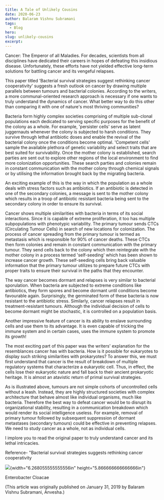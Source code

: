 ```yaml
---
title: A Tale of Unlikely Cousins
date: 2020-06-23
author: Balaram Vishnu Subramani
tags:
  - Blog
hero:
slug: unlikely-cousins
excerpt:
---
```

Cancer: The Emperor of all Maladies. For decades, scientists from all
disciplines have dedicated their careers in hopes of defeating this
insidious disease. Unfortunately, these efforts have not yielded
effective long-term solutions for battling cancer and its vengeful
relapses.

This paper titled 'Bacterial survival strategies suggest rethinking
cancer cooperativity' suggests a fresh outlook on cancer by drawing
multiple parallels between tumours and bacterial colonies. According to
the writers, a more communal-oriented research approach is necessary if
one wants to truly understand the dynamics of cancer. What better way to
do this other than comparing it with one of nature's most thriving
communities?

Bacteria form highly complex societies comprising of multiple sub-clonal
populations each dedicated to serving specific purposes for the benefit
of the colony as a whole. For example, 'persister cells' serve as latent
juggernauts whenever the colony is subjected to harsh conditions. They
survive through lethal antibiotic doses and enable the revival of the
bacterial colony once the conditions become optimal. 'Competent cells'
sample the available plethora of genetic variability and select traits
that are best suited for survivability. Once the mother colony is
established, search parties are sent out to explore other regions of the
local environment to find more colonization opportunities. These search
parties and colonies remain in constant communication with the mother
colony through chemical signals or by utilising the information brought
back by the migrating bacteria.

An exciting example of this is the way in which the population as a
whole deals with stress factors such as antibiotics. If an antibiotic is
detected in one of the secondary colonies, a message is sent to the
mother colony which results in a troop of antibiotic resistant bacteria
being sent to the secondary colony in order to ensure its survival.

Cancer shows multiple similarities with bacteria in terms of its social
interactions. Since it is capable of extreme proliferation, it too has
multiple subpopulations with phenotypic variability. The primary tumour
sends CTCs (Circulating Tumour Cells) in search of new locations for
colonization. The process of cancer spreading from the primary tumour is
termed as metastasis which is responsible for 90% of cancer deaths.
These CTCs then form colonies and remain in constant communication with
the primary tumour. They send cells back to the colony which then
reintegrate with the mother colony in a process termed 'self-seeding'
which has been shown to increase cancer growth. These self-seeding cells
bring back valuable information that the primary tumour utilizes to
prepare future CTCs with proper traits to ensure their survival in the
paths that they encounter.

The way cancer becomes dormant and relapses is very similar to bacterial
sporulation. When bacteria are subjected to extreme conditions like
antibiotics, they form spores and become dormant until conditions become
favourable again. Surprisingly, the germinated form of these bacteria is
now resistant to the antibiotic stress. Similarly, cancer relapses
result in treatment-resistant tumours. Although the individual decision
of cells to become dormant might be stochastic, it is controlled on a
population basis.

Another impressive feature of cancer is its ability to enslave
surrounding cells and use them to its advantage. It is even capable of
tricking the immune system and in certain cases, uses the immune system
to promote its growth!

The most exciting part of this paper was the writers' explanation for
the resemblances cancer has with bacteria. How is it possible for
eukaryotes to display such striking similarities with prokaryotes? To
answer this, we must first understand that cancer is the result of
breakdown of multiple regulatory systems that characterize a eukaryotic
cell. Thus, in effect, the cells lose their eukaryotic nature and fall
back to their ancient prokaryotic heritage. It is almost an atavistic
return of primal survival strategies.

As is illustrated above, tumours are not simple cohorts of uncontrolled
cells without a leash. Instead, they are highly structured societies
with complex architecture that behave almost like individual organisms,
much like bacteria. Therefore the best way to defeat cancer would be to
disrupt its organizational stability, resulting in a communication
breakdown which would render its social intelligence useless. For
example, removal of primary tumour followed by subsequent suppression of
dormant metastases (secondary tumours) could be effective in preventing
relapses. We need to study cancer as a whole, not as individual cells.

I implore you to read the original paper to truly understand cancer and
its lethal intricacies.

Reference- "Bacterial survival strategies suggests rethinking cancer
cooperativity

![](media/image1.JPG){width="6.268055555555556in"
height="5.866666666666666in"}

Enterobacter Cloacae

(This article was originally published on January 31, 2019 by Balaram
Vishnu Subramani, Anvesha.)
